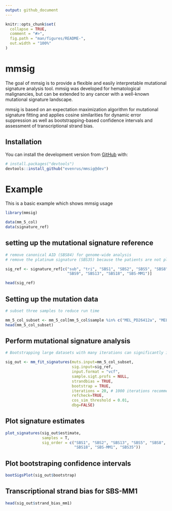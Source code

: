 ```yaml
---
output: github_document
---
```


<!-- README.md is generated from README.Rmd. Please edit that file -->

```r
knitr::opts_chunk$set(
  collapse = TRUE,
  comment = "#>",
  fig.path = "man/figures/README-",
  out.width = "100%"
)
```

# mmsig

<!-- badges: start -->
<!-- badges: end -->

The goal of mmsig is to provide a flexible and easily interpretable mutational signature analysis tool. mmsig was developed for hematological malignancies, but can be extended to any cancer with a well-known mutational signature landscape. 

mmsig is based on an expectation maximization algorithm for mutational signature fitting and applies cosine similarities for dynamic error suppression as well as bootstrapping-based confidence intervals and assessment of transcriptional strand bias.

## Installation

You can install the development version from [GitHub](https://github.com/) with:

``` r
# install.packages("devtools")
devtools::install_github("evenrus/mmsig@dev")
```

# Example

This is a basic example which shows mmsig usage

```r
library(mmsig)

data(mm_5_col)
data(signature_ref)

```

## setting up the mutational signature reference


```r
# remove canonical AID (SBS84) for genome-wide analysis
# remove the platinum signature (SBS35) because the patients are not platinum exposed

sig_ref <- signature_ref[c("sub", "tri", "SBS1", "SBS2", "SBS5", "SBS8", 
                           "SBS9", "SBS13", "SBS18", "SBS-MM1")] 

head(sig_ref)
```
## Setting up the mutation data

```r
# subset three samples to reduce run time

mm_5_col_subset <- mm_5_col[mm_5_col$sample %in% c("MEL_PD26412a", "MEL_PD26411c", "PD26414a"),]
head(mm_5_col_subset)
```
## Perform mutational signature analysis


```r
# Bootstrapping large datasets with many iterations can significantly increase runtime. 

sig_out <- mm_fit_signatures(muts.input=mm_5_col_subset, 
                             sig.input=sig_ref,
                             input.format = "vcf",
                             sample.sigt.profs = NULL, 
                             strandbias = TRUE,
                             bootstrap = TRUE,
                             iterations = 20, # 1000 iterations recommended for stable results
                             refcheck=TRUE,
                             cos_sim_threshold = 0.01,
                             dbg=FALSE) 

```

## Plot signature estimates

```r
plot_signatures(sig_out$estimate, 
                samples = T, 
                sig_order = c("SBS1", "SBS2", "SBS13", "SBS5", "SBS8", "SBS9", 
                              "SBS18", "SBS-MM1", "SBS35"))

```

## Plot bootstraping confidence intervals

```r
bootSigsPlot(sig_out$bootstrap)
```

## Transcriptional strand bias for SBS-MM1

```r
head(sig_out$strand_bias_mm1)
```



